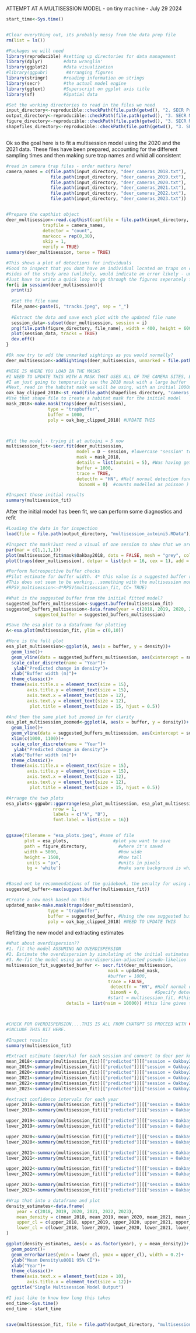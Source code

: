ATTEMPT AT A MULTISESSION MODEL - on tiny machine - July 29 2024


```r
start_time<-Sys.time()


#Clear everything out, its probably messy from the data prep file
rm(list = ls())

#Packages we will need
library(reproducible) #setting up directories for data management
library(dplyr)        #data wranglin'
library(ggplot2)      #data visualization
#library(ggpubr)       #Arranging figures
library(stringr)      #reading information on strings
library(secr)         #the actual model engine
library(ggtext)       #Superscript on ggplot axis title
library(sf)           #Spatial data

#Set the working directories to read in the files we need
input_directory<-reproducible::checkPath(file.path(getwd(), "2. SECR Prep/outputs/multisession"), create = TRUE)
output_directory<-reproducible::checkPath(file.path(getwd(), "3. SECR Models/multisession"), create = TRUE)
figure_directory<-reproducible::checkPath(file.path(getwd(), "3. SECR Models/multisession"), create = TRUE)
shapefiles_directory<-reproducible::checkPath(file.path(getwd(), "3. SECR Models/shapefiles"), create = TRUE)



```


Ok so the goal here is to fit a multisession model using the 2020 and the 2021 data. These files have been prepared, accounting for the different sampling times and then making sure trap names and whid all consistent
```r

#read in camera trap files - order matters here!
camera_names = c(file.path(input_directory, "deer_cameras_2018.txt"),
                 file.path(input_directory, "deer_cameras_2019.txt"),
                 file.path(input_directory, "deer_cameras_2020.txt"),
                 file.path(input_directory, "deer_cameras_2021.txt"),
                 file.path(input_directory, "deer_cameras_2022.txt"),
                 file.path(input_directory, "deer_cameras_2023.txt"))


#Prepare the capthist object
deer_multisession<-read.capthist(captfile = file.path(input_directory, "deer_multi.txt"), 
              trapfile = camera_names,
              detector = "count",
              markocc = rep(0,30),
              skip = 1,
              verify = TRUE)
summary(deer_multisession, terse = TRUE)

#This shows a plot of detections for individuals
#Good to inspect that you dont have an individual located on traps on completely different 
#sides of the study area (unlikely, would indicate an error likely - unless the move A LOT)
#Just have to write a quick loop to go through the figures seperately for each session, outputting them all at once is painful.
for(i in session(deer_multisession)){
  print(i)
  
  #Set the file name
  file_name<-paste(i, "tracks.jpeg", sep = "_")
  
  #Extract the data and save each plot with the updated file name
  session_data<-subset(deer_multisession, session = i)
  png(file.path(figure_directory, file_name), width = 400, height = 600)
  plot(session_data, tracks = TRUE)
  dev.off()
}

#Ok now try to add the unmarked sightings as you would normally? 
deer_multisession<-addSightings(deer_multisession, unmarked = file.path(input_directory, "unmarked_multi.txt"), skip = 1)

#HERE IS WHERE YOU LOAD IN THE MASKS
#I NEED TO UPDATE THIS WITH A MASK THAT USES ALL OF THE CAMERA SITES, BUT THIS SHOULD BE FINE FOR NOW!!!!!
#I am just going to temporarily use the 2018 mask with a large buffer
#Next, read in the habitat mask we will be using, with an initial 1000m buffer
oak_bay_clipped_2018<-st_read(file.path(shapefiles_directory, "cameras_2018_clipped.shp"))
#Use that shape file to create a habitat mask for the initial model
mask_2018<-make.mask(traps(deer_multisession), 
                type = "trapbuffer", 
                buffer = 1000, 
                poly = oak_bay_clipped_2018) #UPDATE THIS



#Fit the model - trying it at autoini = 5 now
multisession_fit<-secr.fit(deer_multisession, 
                           model = D ~ session, #lowercase "session" to fit a value for each level of session
                           mask = mask_2018,
                           details = list(autoini = 5), #Was having getting started unless I specify
                           buffer = 1000,
                           trace = TRUE,
                           detectfn = "HN", #Half normal detection function
                            binomN = 0)  #counts modelled as poisson )

#Inspect those initial results
summary(multisession_fit)

```

After the initial model has been fit, we can perform some diagnostics and refit 
```r

#Loading the data in for inspection
load(file = file.path(output_directory, "multisession_autoini5.RData"))

#Inspect the mask!Just need a visual of one session to show that we are actually eliminating the ocean habitat
par(mar = c(1,1,1,1))
plot(multisession_fit$mask$Oakbay2018, dots = FALSE, mesh = "grey", col = "white")
plot(traps(deer_multisession), detpar = list(pch = 16, cex = 1), add = TRUE)

#Perform Retrospective buffer checks
#Pilot estimate for buffer width. 4* this value is a suggested buffer risk
#This does not seem to be working...something with the multisession model
#RPSV_multisession<-4*RPSV(multisession_fit, CC= TRUE)

#What is the suggested buffer from the initial fitted model?
suggested_buffers_multisession<-suggest.buffer(multisession_fit)
suggested_buffers_multisession<-data.frame(year = c(2018, 2019, 2020, 2021, 2022, 2023),
           suggested_buffer = suggested_buffers_multisession)

#Save the esa plot to a dataframe for plotting
A<-esa.plot(multisession_fit, ylim = c(0,10))

#Here is the full plot
esa_plot_multisession<-ggplot(A, aes(x = buffer, y = density))+
  geom_line()+
  geom_vline(data = suggested_buffers_multisession, aes(xintercept = suggested_buffer, color =    as.factor(year)), linetype = "longdash")+
  scale_color_discrete(name = "Year")+
   ylab("Predicted change in density")+
  xlab("Buffer width (m)")+
  theme_classic()+
  theme(axis.title.x = element_text(size = 15),
        axis.title.y = element_text(size = 15),
        axis.text.x = element_text(size = 12),
        axis.text.y = element_text(size = 12),
         plot.title = element_text(size = 15, hjust = 0.5))

#And then the same plot but zoomed in for clarity
esa_plot_multisession_zoomed<-ggplot(A, aes(x = buffer, y = density))+
  geom_line()+
  geom_vline(data = suggested_buffers_multisession, aes(xintercept = suggested_buffer, color =    as.factor(year)), linetype = "longdash", size = 1.1)+
  xlim(c(1000, 1100))+
  scale_color_discrete(name = "Year")+
   ylab("Predicted change in density")+
  xlab("Buffer width (m)")+
  theme_classic()+
  theme(axis.title.x = element_text(size = 15),
        axis.title.y = element_text(size = 15),
        axis.text.x = element_text(size = 12),
        axis.text.y = element_text(size = 12),
         plot.title = element_text(size = 15, hjust = 0.5))

#Arrange the two plots
esa_plots<-ggpubr::ggarrange(esa_plot_multisession, esa_plot_multisession_zoomed,
                  nrow = 1,
                  labels = c("A", "B"),
                  font.label = list(size = 16))


ggsave(filename = "esa_plots.jpeg", #name of file
       plot = esa_plots,                 #plot you want to save
       path = figure_directory,            #where it's saved
       width = 5000,                       #how wide
       height = 1500,                      #how tall
        units = "px",                      #units in pixels
        bg = 'white')                      #make sure background is white


#Based ont he recommendations of the guidebook, the penalty for using an over wie buffer is that fitting will be slower for a given mask spacing, it is usually smart to accept this penalty rather than search for the narrowest acceptabel buffer. 
suggested_buffer<-max(suggest.buffer(multisession_fit))

#Create a new mask based on this
updated_mask<-make.mask(traps(deer_multisession), 
                type = "trapbuffer", 
                buffer = suggested_buffer, #Using the new suggested buffer
                poly = oak_bay_clipped_2018) #NEED TO UPDATE THIS

```

Refitting the new model and extracting estimates
```r
#What about overdispersion??
#1. fit the model ASSUMING NO OVERDISPERSION
#2. Estimate the overdispersion by simulating at the initial estimates
#3. Re-fit the model using an overdispersion-adjusted pseudo-likelioo
multisession_fit_suggested_buffer <- secr.fit(deer_multisession, 
                                       mask = updated_mask,
                                       #buffer = 1000, 
                                       trace = FALSE, 
                                        detectfn = "HN", #Half normal detection function
                                        binomN = 0,      #Specify detections as a Poisson process
                                       #start = multisession_fit, #this lines repeats the model specification from fit1
                       details = list(nsim = 10000)) #this line gives the previous model fit1 as a starting point, calls nsim simulations to estimated overdispersion (c-hat)



#CHECK FOR OVERDISPERSION....THIS IS ALL FROM CHATGPT SO PROCEED WITH CAUTION
#iNCLUDE THIS BIT HERE.

```







```r

#Inspect results
summary(multisession_fit)

#Extract estimate (deer/ha) for each session and convert to deer per km2
mean_2018<-summary(multisession_fit)[["predicted"]][["session = Oakbay2018"]][["estimate"]][[1]]*100
mean_2019<-summary(multisession_fit)[["predicted"]][["session = Oakbay2019"]][["estimate"]][[1]]*100
mean_2020<-summary(multisession_fit)[["predicted"]][["session = Oakbay2020"]][["estimate"]][[1]]*100
mean_2021<-summary(multisession_fit)[["predicted"]][["session = Oakbay2021"]][["estimate"]][[1]]*100
mean_2022<-summary(multisession_fit)[["predicted"]][["session = Oakbay2022"]][["estimate"]][[1]]*100
mean_2023<-summary(multisession_fit)[["predicted"]][["session = Oakbay2023"]][["estimate"]][[1]]*100

#extract confidence intervals for each year
upper_2018<-summary(multisession_fit)[["predicted"]][["session = Oakbay2018"]][["ucl"]][[1]]*100
lower_2018<-summary(multisession_fit)[["predicted"]][["session = Oakbay2018"]][["lcl"]][[1]]*100

upper_2019<-summary(multisession_fit)[["predicted"]][["session = Oakbay2019"]][["ucl"]][[1]]*100
lower_2019<-summary(multisession_fit)[["predicted"]][["session = Oakbay2019"]][["lcl"]][[1]]*100

upper_2020<-summary(multisession_fit)[["predicted"]][["session = Oakbay2020"]][["ucl"]][[1]]*100
lower_2020<-summary(multisession_fit)[["predicted"]][["session = Oakbay2020"]][["lcl"]][[1]]*100

upper_2021<-summary(multisession_fit)[["predicted"]][["session = Oakbay2021"]][["ucl"]][[1]]*100
lower_2021<-summary(multisession_fit)[["predicted"]][["session = Oakbay2021"]][["lcl"]][[1]]*100

upper_2022<-summary(multisession_fit)[["predicted"]][["session = Oakbay2022"]][["ucl"]][[1]]*100
lower_2022<-summary(multisession_fit)[["predicted"]][["session = Oakbay2022"]][["lcl"]][[1]]*100

upper_2023<-summary(multisession_fit)[["predicted"]][["session = Oakbay2023"]][["ucl"]][[1]]*100
lower_2023<-summary(multisession_fit)[["predicted"]][["session = Oakbay2023"]][["lcl"]][[1]]*100

#Wrap that into a dataframe and plot
density_estimates<-data.frame(
    year = c(2018, 2019, 2020, 2021, 2022, 2023),
    mean_density = c(mean_2018, mean_2019, mean_2020, mean_2021, mean_2022, mean_2023),
    upper_cl = c(upper_2018, upper_2019, upper_2020, upper_2021, upper_2022, upper_2023),
    lower_cl = c(lower_2018, lower_2019, lower_2020, lower_2021, lower_2022, lower_2023)
)

ggplot(density_estimates, aes(x = as.factor(year), y = mean_density))+
  geom_point()+
  geom_errorbar(aes(ymin = lower_cl, ymax = upper_cl), width = 0.2)+
  ylab("Mean Density\u00B1 95% CI")+
  xlab("Year")+
  theme_classic()+
  theme(axis.text.x = element_text(size = 10),
        axis.title.x = element_text(size = 12))+
  ggtitle("Single Multisession Model Output")

#I just like to know how long this takes
end_time<-Sys.time()
end_time - start_time


save(multisession_fit, file = file.path(output_directory, "multisession_autoini5.RData"))

```


